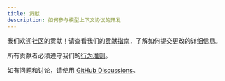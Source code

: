 ```yaml
---
title: 贡献
description: 如何参与模型上下文协议的开发
---
```


我们欢迎社区的贡献！请查看我们的[贡献指南](https://github.com/modelcontextprotocol/.github/blob/main/CONTRIBUTING.md)，了解如何提交更改的详细信息。

所有贡献者必须遵守我们的[行为准则](https://github.com/modelcontextprotocol/.github/blob/main/CODE_OF_CONDUCT.md)。

如有问题和讨论，请使用 [GitHub Discussions](https://github.com/orgs/modelcontextprotocol/discussions)。

